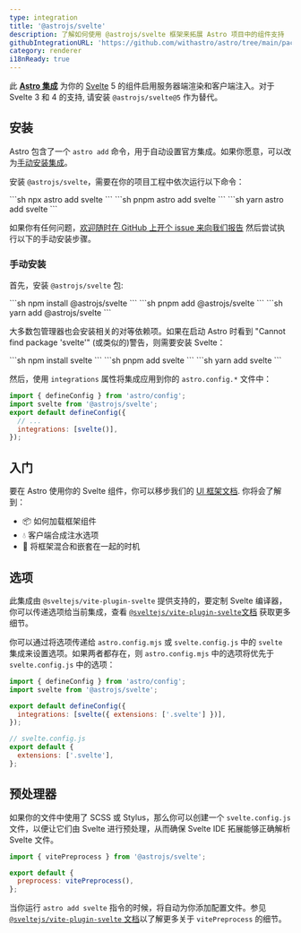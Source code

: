 ```yaml
---
type: integration
title: '@astrojs/svelte'
description: 了解如何使用 @astrojs/svelte 框架来拓展 Astro 项目中的组件支持
githubIntegrationURL: 'https://github.com/withastro/astro/tree/main/packages/integrations/svelte/'
category: renderer
i18nReady: true
---
```


此 **[Astro 集成][astro-integration]** 为你的 [Svelte](https://svelte.dev/) 5 的组件启用服务器端渲染和客户端注入。对于 Svelte 3 和 4 的支持, 请安装 `@astrojs/svelte@5` 作为替代。

## 安装

Astro 包含了一个 `astro add` 命令，用于自动设置官方集成。如果你愿意，可以改为[手动安装集成](#手动安装)。

安装 `@astrojs/svelte`，需要在你的项目工程中依次运行以下命令：

<PackageManagerTabs>
  <Fragment slot="npm">
  ```sh
  npx astro add svelte
  ```
  </Fragment>
  <Fragment slot="pnpm">
  ```sh
  pnpm astro add svelte
  ```
  </Fragment>
  <Fragment slot="yarn">
  ```sh
  yarn astro add svelte
  ```
  </Fragment>
</PackageManagerTabs>

如果你有任何问题，[欢迎随时在 GitHub 上开个 issue 来向我们报告](https://github.com/withastro/astro/issues) 然后尝试执行以下的手动安装步骤。

### 手动安装

首先，安装 `@astrojs/svelte` 包:

<PackageManagerTabs>
  <Fragment slot="npm">
  ```sh
  npm install @astrojs/svelte
  ```
  </Fragment>
  <Fragment slot="pnpm">
  ```sh
  pnpm add @astrojs/svelte
  ```
  </Fragment>
  <Fragment slot="yarn">
  ```sh
  yarn add @astrojs/svelte
  ```
  </Fragment>
</PackageManagerTabs>

大多数包管理器也会安装相关的对等依赖项。如果在启动 Astro 时看到 "Cannot find package 'svelte'" (或类似的)警告，则需要安装 Svelte：

<PackageManagerTabs>
  <Fragment slot="npm">
  ```sh
  npm install svelte
  ```
  </Fragment>
  <Fragment slot="pnpm">
  ```sh
  pnpm add svelte
  ```
  </Fragment>
  <Fragment slot="yarn">
  ```sh
  yarn add svelte
  ```
  </Fragment>
</PackageManagerTabs>

然后，使用 `integrations` 属性将集成应用到你的 `astro.config.*` 文件中：

```js title="astro.config.mjs" ins={2} ins="svelte()"
import { defineConfig } from 'astro/config';
import svelte from '@astrojs/svelte';
export default defineConfig({
  // ...
  integrations: [svelte()],
});
```

## 入门

要在 Astro 使用你的 Svelte 组件，你可以移步我们的 [UI 框架文档][astro-ui-frameworks]. 你将会了解到：

* 📦 如何加载框架组件
* 💧 客户端合成注水选项
* 🤝 将框架混合和嵌套在一起的时机

## 选项

此集成由 `@sveltejs/vite-plugin-svelte` 提供支持的，要定制 Svelte 编译器，你可以传递选项给当前集成，查看 [`@sveltejs/vite-plugin-svelte`文档](https://github.com/sveltejs/vite-plugin-svelte/blob/HEAD/docs/config.md) 获取更多细节。

你可以通过将选项传递给 `astro.config.mjs` 或 `svelte.config.js` 中的 `svelte` 集成来设置选项。如果两者都存在，则 `astro.config.mjs` 中的选项将优先于 `svelte.config.js` 中的选项：

```js title="astro.config.mjs" "extensions: ['.svelte']"
import { defineConfig } from 'astro/config';
import svelte from '@astrojs/svelte';

export default defineConfig({
  integrations: [svelte({ extensions: ['.svelte'] })],
});
```

```js title="svelte.config.js"
// svelte.config.js
export default {
  extensions: ['.svelte'],
};
```

## 预处理器

<Since v="2.0.0" pkg="@astrojs/svelte" />

如果你的文件中使用了 SCSS 或 Stylus，那么你可以创建一个 `svelte.config.js` 文件，以便让它们由 Svelte 进行预处理，从而确保 Svelte IDE 拓展能够正确解析 Svelte 文件。

```js title="svelte.config.js"
import { vitePreprocess } from '@astrojs/svelte';

export default {
  preprocess: vitePreprocess(),
};
```

当你运行 `astro add svelte` 指令的时候，将自动为你添加配置文件。参见 [`@sveltejs/vite-plugin-svelte` 文档](https://github.com/sveltejs/vite-plugin-svelte/blob/HEAD/docs/preprocess.md)以了解更多关于 `vitePreprocess` 的细节。

[astro-integration]: /zh-cn/guides/integrations-guide/

[astro-ui-frameworks]: /zh-cn/guides/framework-components/#使用框架组件
